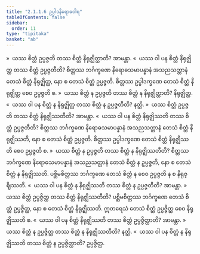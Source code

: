 ```yaml
---
title: "2.1.1.6 ဥပ္ပါဒနိရောဓဝါရ"
tableOfContents: false
sidebar:
  order: 11
type: "tipitaka"
basket: "ab"
---
```



<DynamicBreadcrumb />

<Division number="72">

<Paragraph number="311">
»  ယဿ စိတ္တံ ဥပ္ပဇ္ဇတိ တဿ စိတ္တံ နိရုဇ္ဈိတ္ထာတိ? အာမန္တာ.
</Paragraph>

<Paragraph number="312">
«  ယဿ ဝါ ပန စိတ္တံ နိရုဇ္ဈိတ္ထ တဿ စိတ္တံ ဥပ္ပဇ္ဇတီတိ?
</Paragraph>

<Paragraph number="313">
စိတ္တဿ ဘင်္ဂက္ခဏေ နိရောဓသမာပန္နာနံ အသညသတ္တာနံ တေသံ စိတ္တံ နိရုဇ္ဈိတ္ထ, နော စ တေသံ စိတ္တံ ဥပ္ပဇ္ဇတိ. စိတ္တဿ ဥပ္ပါဒက္ခဏေ တေသံ စိတ္တံ နိရုဇ္ဈိတ္ထ စေဝ ဥပ္ပဇ္ဇတိ စ.
</Paragraph>

<Paragraph number="314">
»  ယဿ စိတ္တံ န ဥပ္ပဇ္ဇတိ တဿ စိတ္တံ န နိရုဇ္ဈိတ္ထာတိ? နိရုဇ္ဈိတ္ထ.
</Paragraph>

<Paragraph number="315">
«  ယဿ ဝါ ပန စိတ္တံ န နိရုဇ္ဈိတ္ထ တဿ စိတ္တံ န ဥပ္ပဇ္ဇတီတိ? နတ္ထိ.
</Paragraph>

</Division>
<Division number="73">

<Paragraph number="316">
»  ယဿ စိတ္တံ ဥပ္ပဇ္ဇတိ တဿ စိတ္တံ နိရုဇ္ဈိဿတီတိ? အာမန္တာ.
</Paragraph>

<Paragraph number="317">
«  ယဿ ဝါ ပန စိတ္တံ နိရုဇ္ဈိဿတိ တဿ စိတ္တံ ဥပ္ပဇ္ဇတီတိ?
</Paragraph>

<Paragraph number="318">
စိတ္တဿ ဘင်္ဂက္ခဏေ နိရောဓသမာပန္နာနံ အသညသတ္တာနံ တေသံ စိတ္တံ နိရုဇ္ဈိဿတိ, နော စ တေသံ စိတ္တံ ဥပ္ပဇ္ဇတိ. စိတ္တဿ ဥပ္ပါဒက္ခဏေ တေသံ စိတ္တံ နိရုဇ္ဈိဿတိ စေဝ ဥပ္ပဇ္ဇတိ စ.
</Paragraph>

<Paragraph number="319">
»  ယဿ စိတ္တံ န ဥပ္ပဇ္ဇတိ တဿ စိတ္တံ န နိရုဇ္ဈိဿတီတိ?
</Paragraph>

<Paragraph number="320">
စိတ္တဿ ဘင်္ဂက္ခဏေ နိရောဓသမာပန္နာနံ အသညသတ္တာနံ တေသံ စိတ္တံ န ဥပ္ပဇ္ဇတိ, နော စ တေသံ စိတ္တံ န နိရုဇ္ဈိဿတိ. ပစ္ဆိမစိတ္တဿ ဘင်္ဂက္ခဏေ တေသံ စိတ္တံ န စေဝ ဥပ္ပဇ္ဇတိ န စ နိရုဇ္ဈိဿတိ.
</Paragraph>

<Paragraph number="321">
«  ယဿ ဝါ ပန စိတ္တံ န နိရုဇ္ဈိဿတိ တဿ စိတ္တံ န ဥပ္ပဇ္ဇတီတိ? အာမန္တာ.
</Paragraph>

</Division>
<Division number="74">

<Paragraph number="322">
»  ယဿ စိတ္တံ ဥပ္ပဇ္ဇိတ္ထ တဿ စိတ္တံ နိရုဇ္ဈိဿတီတိ?
</Paragraph>

<Paragraph number="323">
ပစ္ဆိမစိတ္တဿ ဘင်္ဂက္ခဏေ တေသံ စိတ္တံ ဥပ္ပဇ္ဇိတ္ထ, နော စ တေသံ စိတ္တံ နိရုဇ္ဈိဿတိ. ဣတရေသံ တေသံ စိတ္တံ ဥပ္ပဇ္ဇိတ္ထ စေဝ နိရုဇ္ဈိဿတိ စ.
</Paragraph>

<Paragraph number="324">
«  ယဿ ဝါ ပန စိတ္တံ နိရုဇ္ဈိဿတိ တဿ စိတ္တံ ဥပ္ပဇ္ဇိတ္ထာတိ? အာမန္တာ.
</Paragraph>

<Paragraph number="325">
»  ယဿ စိတ္တံ န ဥပ္ပဇ္ဇိတ္ထ တဿ စိတ္တံ န နိရုဇ္ဈိဿတီတိ? နတ္ထိ.
</Paragraph>

<Paragraph number="326">
«  ယဿ ဝါ ပန စိတ္တံ န နိရုဇ္ဈိဿတိ တဿ စိတ္တံ န ဥပ္ပဇ္ဇိတ္ထာတိ? ဥပ္ပဇ္ဇိတ္ထ.
</Paragraph>
</Division>